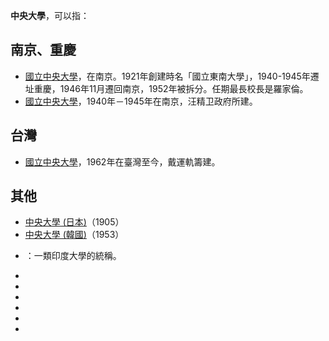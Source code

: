 '''中央大學'''，可以指：

==南京、重慶==
*[[國立中央大學_(南京)|國立中央大學]]，在南京。1921年創建時名「國立東南大學」，1940-1945年遷址重慶，1946年11月遷回南京，1952年被拆分。任期最長校長是羅家倫。
*[[國立中央大學_(汪精衛政權)|國立中央大學]]，1940年－1945年在南京，汪精卫政府所建。

==台灣==
*[[國立中央大學|國立中央大學]]，1962年在臺灣至今，戴運軌籌建。

==其他==
*[[中央大學_(日本)|中央大學 (日本)]]（1905）
*[[中央大學_(韓國)|中央大學 (韓國)]]（1953）
*{{tsl|en|Central University, India|印度中央直屬大学}}：一類印度大學的統稱。
*{{tsl|en|Central University of Chile|智利中央大學}}
*{{tsl|en|Central University of Venezuela|委內瑞拉中央大學}}
*{{tsl|en|Central University of Ecuador|厄瓜多爾中央大學}}
*{{tsl|fr|Université centrale (Tunis)|突尼斯中央大學}}
*{{tsl|es|Universidad Central (Colombia)|哥倫比亞中央大學}}
*{{tsl|en|Central State University|中央州立大學}}
{{disambig|Cat=四字教育机构消歧义}}